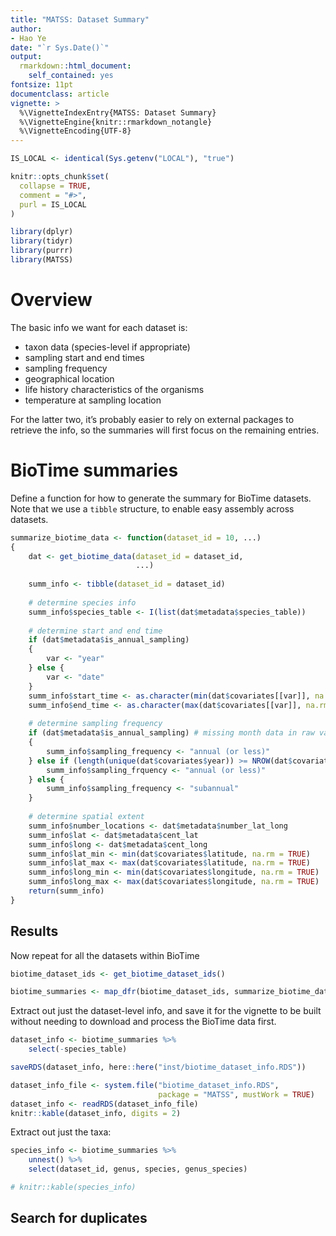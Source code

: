 ```yaml
---
title: "MATSS: Dataset Summary"
author: 
- Hao Ye
date: "`r Sys.Date()`"
output:
  rmarkdown::html_document:
    self_contained: yes
fontsize: 11pt
documentclass: article
vignette: >
  %\VignetteIndexEntry{MATSS: Dataset Summary}
  %\VignetteEngine{knitr::rmarkdown_notangle}
  %\VignetteEncoding{UTF-8}
---
```

  
```r
IS_LOCAL <- identical(Sys.getenv("LOCAL"), "true")

knitr::opts_chunk$set(
  collapse = TRUE,
  comment = "#>", 
  purl = IS_LOCAL
)
```

```r
library(dplyr)
library(tidyr)
library(purrr)
library(MATSS)
```

# Overview

The basic info we want for each dataset is:

* taxon data (species-level if appropriate)
* sampling start and end times
* sampling frequency
* geographical location
* life history characteristics of the organisms
* temperature at sampling location

For the latter two, it's probably easier to rely on external packages to retrieve the info, so the summaries will first focus on the remaining entries.

# BioTime summaries

Define a function for how to generate the summary for BioTime datasets. Note that we use a `tibble` structure, to enable easy assembly across datasets.

```r
summarize_biotime_data <- function(dataset_id = 10, ...)
{
    dat <- get_biotime_data(dataset_id = dataset_id, 
                            ...)
    
    summ_info <- tibble(dataset_id = dataset_id)
        
    # determine species info
    summ_info$species_table <- I(list(dat$metadata$species_table))
    
    # determine start and end time
    if (dat$metadata$is_annual_sampling)
    {
        var <- "year"
    } else {
        var <- "date"
    }
    summ_info$start_time <- as.character(min(dat$covariates[[var]], na.rm = TRUE))
    summ_info$end_time <- as.character(max(dat$covariates[[var]], na.rm = TRUE))
    
    # determine sampling frequency
    if (dat$metadata$is_annual_sampling) # missing month data in raw values
    {
        summ_info$sampling_frequency <- "annual (or less)"
    } else if (length(unique(dat$covariates$year)) >= NROW(dat$covariates)) {
        summ_info$sampling_frquency <- "annual (or less)"
    } else {
        summ_info$sampling_frequency <- "subannual"
    }
    
    # determine spatial extent
    summ_info$number_locations <- dat$metadata$number_lat_long
    summ_info$lat <- dat$metadata$cent_lat
    summ_info$long <- dat$metadata$cent_long
    summ_info$lat_min <- min(dat$covariates$latitude, na.rm = TRUE)
    summ_info$lat_max <- max(dat$covariates$latitude, na.rm = TRUE)
    summ_info$long_min <- min(dat$covariates$longitude, na.rm = TRUE)
    summ_info$long_max <- max(dat$covariates$longitude, na.rm = TRUE)
    return(summ_info)
}
```

## Results

Now repeat for all the datasets within BioTime

```r
biotime_dataset_ids <- get_biotime_dataset_ids()

biotime_summaries <- map_dfr(biotime_dataset_ids, summarize_biotime_data)
```

Extract out just the dataset-level info, and save it for the vignette to be built without needing to download and process the BioTime data first.

```r
dataset_info <- biotime_summaries %>% 
    select(-species_table)

saveRDS(dataset_info, here::here("inst/biotime_dataset_info.RDS"))
```


```r
dataset_info_file <- system.file("biotime_dataset_info.RDS", 
                                 package = "MATSS", mustWork = TRUE)
dataset_info <- readRDS(dataset_info_file)
knitr::kable(dataset_info, digits = 2)
```

Extract out just the taxa:

```r
species_info <- biotime_summaries %>%
    unnest() %>%
    select(dataset_id, genus, species, genus_species)

# knitr::kable(species_info)
```

## Search for duplicates
